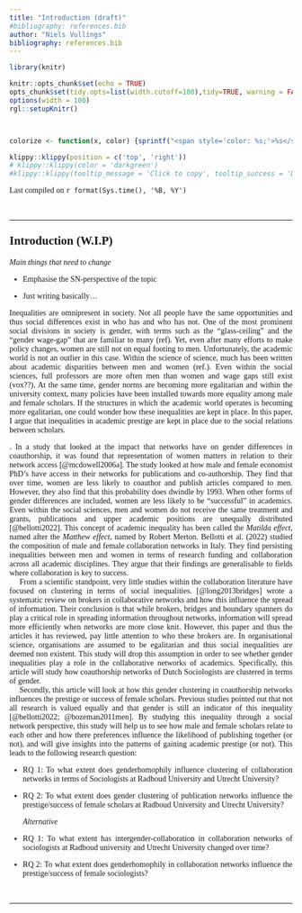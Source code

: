 ```yaml
---
title: "Introduction (draft)"
#bibliography: references.bib
author: "Niels Vullings"
bibliography: references.bib
---
```


```{=html}
<style>
body {
  text-align: justify;
  font-family: Times;
}

h1, .h1, h2, .h2, h3, .h3 {
  margin-top: 24px;
  font-family: Times;
}
</style>
```
```r
library(knitr)

knitr::opts_chunk$set(echo = TRUE)
opts_chunk$set(tidy.opts=list(width.cutoff=100),tidy=TRUE, warning = FALSE, message = FALSE,comment = "#>", cache=TRUE, class.source=c("test"), class.output=c("test2"))
options(width = 100)
rgl::setupKnitr()



colorize <- function(x, color) {sprintf("<span style='color: %s;'>%s</span>", color, x) }

```

```r
klippy::klippy(position = c('top', 'right'))
# klippy::klippy(color = 'darkgreen')
#klippy::klippy(tooltip_message = 'Click to copy', tooltip_success = 'Done')
```

Last compiled on `r format(Sys.time(), '%B, %Y')`

<br>

------------------------------------------------------------------------

## Introduction (W.I.P)

*Main things that need to change*

-   Emphasise the SN-perspective of the topic

-   Just writing basically...

Inequalities are omnipresent in society. Not all people have the same opportunities and thus social differences exist in who has and who has not. One of the most prominent social divisions in society is gender, with terms such as the "glass-ceiling" and the "gender wage-gap" that are familiar to many (ref). Yet, even after many efforts to make policy changes, women are still not on equal footing to men. Unfortunately, the academic world is not an outlier in this case. Within the science of science, much has been written about academic disparities between men and women (ref.). Even within the social sciences, full professors are more often men than women and wage gaps still exist (vox??). At the same time, gender norms are becoming more egalitarian and within the university context, many policies have been installed towards more equality among male and female scholars. If the structures in which the academic world operates is becoming more egalitarian, one could wonder how these inequalities are kept in place. In this paper, I argue that inequalities in academic prestige are kept in place due to the social relations between scholars.

. In a study that looked at the impact that networks have on gender differences in coauthorship, it was found that representation of women matters in relation to their network access [@mcdowell2006a]. The study looked at how male and female economist PhD's have access in their networks for publications and co-authorship. They find that over time, women are less likely to coauthor and publish articles compared to men. However, they also find that this probability does dwindle by 1993. When other forms of gender differences are included, women are less likely to be "successful" in academics. Even within the social sciences, men and women do not receive the same treatment and grants, publications and upper academic positions are unequally distributed [@bellotti2022]. This concept of academic inequality has been called the *Matilda effect*, named after the *Matthew effect*, named by Robert Merton. Bellotti et al. (2022) studied the composition of male and female collaboration networks in Italy. They find persisting inequalities between men and women in terms of research funding and collaboration across all academic disciplines. They argue that their findings are generalisable to fields where collaboration is key to success.\
  From a scientific standpoint, very little studies within the collaboration literature have focused on clustering in terms of social inequalities. [@long2013bridges] wrote a systematic review on brokers in collaborative networks and how this influence the spread of information. Their conclusion is that while brokers, bridges and boundary spanners do play a critical role in spreading information throughout networks, information will spread more efficiently when networks are more close knit. However, this paper and thus the articles it has reviewed, pay little attention to who these brokers are. In organisational science, organisations are assumed to be egalitarian and thus social inequalities are deemed non existent. This study will drop this assumption in order to see whether gender inequalities play a role in the collaborative networks of academics. Specifically, this article will study how coauthorship networks of Dutch Sociologists are clustered in terms of gender.\
  Secondly, this article will look at how this gender clustering in coauthorship networks influences the prestige or success of female scholars. Previous studies pointed out that not all research is valued equally and that gender is still an indicator of this inequality [@bellotti2022; @bozeman2011men]. By studying this inequality through a social network perspective, this study will help us to see how male and female scholars relate to each other and how there preferences influence the likelihood of publishing together (or not), and will give insights into the patterns of gaining academic prestige (or not). This leads to the following research question:

-   RQ 1: To what extent does genderhomophily influence clustering of collaboration networks in terms of Sociologists at Radboud University and Utrecht University?

-   RQ 2: To what extent does gender clustering of publication networks influence the prestige/success of female scholars at Radboud University and Utrecht University?

    *Alternative*

<!-- -->

-   RQ 1: To what extent has intergender-collaboration in collaboration networks of sociologists at Radboud university and Utrecht University changed over time?

-   RQ 2: To what extent does genderhomophily in collaboration networks influence the prestige/success of female sociologists?

<br>

------------------------------------------------------------------------
